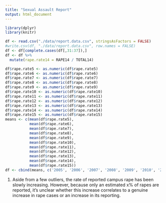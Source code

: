 ```yaml
---
title: "Sexual Assault Report"
output: html_document
---
```


```r
library(dplyr)
library(knitr)

df <- read.csv("./data/report.data.csv", stringsAsFactors = FALSE)
#write.csv(df, "./data/report.data.csv", row.names = FALSE)
df <- df[complete.cases(df[,31:37]),]
df <- df %>%
  mutate(rape.rate14 = RAPE14 / TOTAL14)

df$rape.rate5 <- as.numeric(df$rape.rate5)
df$rape.rate6 <- as.numeric(df$rape.rate6)
df$rape.rate7 <- as.numeric(df$rape.rate7)
df$rape.rate8 <- as.numeric(df$rape.rate8)
df$rape.rate9 <- as.numeric(df$rape.rate9)
df$rape.rate10 <- as.numeric(df$rape.rate10)
df$rape.rate11 <- as.numeric(df$rape.rate11)
df$rape.rate12 <- as.numeric(df$rape.rate12)
df$rape.rate13 <- as.numeric(df$rape.rate13)
df$rape.rate14 <- as.numeric(df$rape.rate14)
df$rape.rate15 <- as.numeric(df$rape.rate15)
means <- c(mean(df$rape.rate5), 
           mean(df$rape.rate6), 
           mean(df$rape.rate7),
           mean(df$rape.rate8),
           mean(df$rape.rate9), 
           mean(df$rape.rate10),
           mean(df$rape.rate11), 
           mean(df$rape.rate12), 
           mean(df$rape.rate13), 
           mean(df$rape.rate14), 
           mean(df$rape.rate15))
df <- cbind(means, c('2005', '2006', '2007', '2008', '2009', '2010', '2011', '2012', '2013', '2014', '2015'))

```
1. Aside from a few outliers, the rate of reported campus rape has been slowly increasing. However, because only an estimated x% of rapes are reported, it's unclear whether this increase correlates to a genuine increase in rape cases or an increase in its reporting.
